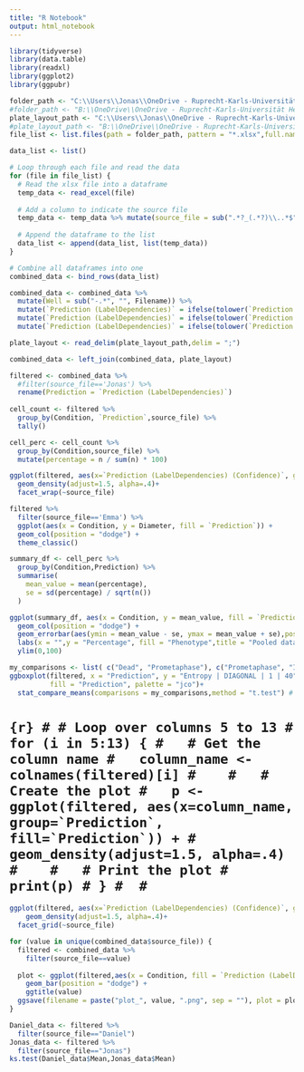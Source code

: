 ```yaml
---
title: "R Notebook"
output: html_notebook
---
```




```r
library(tidyverse)
library(data.table)
library(readxl)
library(ggplot2)
library(ggpubr)
```

```r
folder_path <- "C:\\Users\\Jonas\\OneDrive - Ruprecht-Karls-Universität Heidelberg\\Omics"
#folder_path <- "B:\\OneDrive\\OneDrive - Ruprecht-Karls-Universität Heidelberg\\Omics"
plate_layout_path <- "C:\\Users\\Jonas\\OneDrive - Ruprecht-Karls-Universität Heidelberg\\Omics\\plate_layout.csv"
#plate_layout_path <- "B:\\OneDrive\\OneDrive - Ruprecht-Karls-Universität Heidelberg\\Omics\\plate_layout.csv"
file_list <- list.files(path = folder_path, pattern = "*.xlsx",full.names = TRUE)

data_list <- list()

# Loop through each file and read the data
for (file in file_list) {
  # Read the xlsx file into a dataframe
  temp_data <- read_excel(file)
  
  # Add a column to indicate the source file
  temp_data <- temp_data %>% mutate(source_file = sub(".*?_(.*?)\\..*$", "\\1", basename(file)))
  
  # Append the dataframe to the list
  data_list <- append(data_list, list(temp_data))
}

# Combine all dataframes into one
combined_data <- bind_rows(data_list)

combined_data <- combined_data %>%
  mutate(Well = sub("-.*", "", Filename)) %>%
  mutate(`Prediction (LabelDependencies)` = ifelse(tolower(`Prediction (LabelDependencies)`) == "dead", "Dead", `Prediction (LabelDependencies)`)) %>%
  mutate(`Prediction (LabelDependencies)` = ifelse(tolower(`Prediction (LabelDependencies)`) == "interphase", "Interphase", `Prediction (LabelDependencies)`)) %>%
  mutate(`Prediction (LabelDependencies)` = ifelse(tolower(`Prediction (LabelDependencies)`) == "prometaphase", "Prometaphase", `Prediction (LabelDependencies)`))

plate_layout <- read_delim(plate_layout_path,delim = ";")

combined_data <- left_join(combined_data, plate_layout)
```

```r
filtered <- combined_data %>%
  #filter(source_file=='Jonas') %>%
  rename(Prediction = `Prediction (LabelDependencies)`)
  
cell_count <- filtered %>%
  group_by(Condition, `Prediction`,source_file) %>%
  tally()

cell_perc <- cell_count %>%
  group_by(Condition,source_file) %>%
  mutate(percentage = n / sum(n) * 100)
```

```r
ggplot(filtered, aes(x=`Prediction (LabelDependencies) (Confidence)`, group=`Prediction`, fill=`Prediction`)) +
  geom_density(adjust=1.5, alpha=.4)+
  facet_wrap(~source_file)
```

```r
filtered %>%
  filter(source_file=='Emma') %>%
  ggplot(aes(x = Condition, y = Diameter, fill = `Prediction`)) + 
  geom_col(position = "dodge") +
  theme_classic()
```

```r
summary_df <- cell_perc %>%
  group_by(Condition,Prediction) %>%
  summarise(
    mean_value = mean(percentage),
    se = sd(percentage) / sqrt(n())
  )

ggplot(summary_df, aes(x = Condition, y = mean_value, fill = `Prediction`)) + 
  geom_col(position = "dodge") + 
  geom_errorbar(aes(ymin = mean_value - se, ymax = mean_value + se),position = position_dodge(0.9), width = 0.4) + 
  labs(x = "",y = "Percentage", fill = "Phenotype",title = "Pooled data")+
  ylim(0,100)
```


```r
my_comparisons <- list( c("Dead", "Prometaphase"), c("Prometaphase", "Interphase"), c("Dead", "Interphase") )
ggboxplot(filtered, x = "Prediction", y = "Entropy | DIAGONAL | 1 | 40",
          fill = "Prediction", palette = "jco")+ 
  stat_compare_means(comparisons = my_comparisons,method = "t.test") # Add pairwise comparisons p-value
```

# ```{r}
# # Loop over columns 5 to 13
# for (i in 5:13) {
#   # Get the column name
#   column_name <- colnames(filtered)[i]
#   
#   # Create the plot
#   p <- ggplot(filtered, aes(x=column_name, group=`Prediction`, fill=`Prediction`)) +
#     geom_density(adjust=1.5, alpha=.4)
#   
#   # Print the plot
#   print(p)
# }
# 
# ```
```r
ggplot(filtered, aes(x=`Prediction (LabelDependencies) (Confidence)`, group=`Prediction`, fill=`Prediction`)) +
    geom_density(adjust=1.5, alpha=.4)+
  facet_grid(~source_file)
```


```r
for (value in unique(combined_data$source_file)) {
  filtered <- combined_data %>%
    filter(source_file==value)
  
  plot <- ggplot(filtered,aes(x = Condition, fill = `Prediction (LabelDependencies)`)) + 
    geom_bar(position = "dodge") + 
    ggtitle(value)
  ggsave(filename = paste("plot_", value, ".png", sep = ""), plot = plot)
}
```

```r
Daniel_data <- filtered %>%
  filter(source_file=="Daniel")
Jonas_data <- filtered %>%
  filter(source_file=="Jonas")
ks.test(Daniel_data$Mean,Jonas_data$Mean)
```


